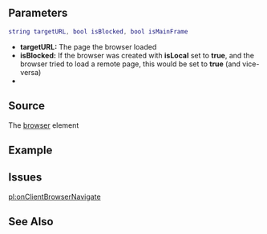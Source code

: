 
{{Client event}}
{{New feature/item|3.0150|1.5||
The event is executed when the browser loads a new page.
}}

==Parameters== 
<syntaxhighlight lang="lua">
string targetURL, bool isBlocked, bool isMainFrame
</syntaxhighlight>
*'''targetURL:''' The page the browser loaded
*'''isBlocked:''' If the browser was created with '''isLocal''' set to '''true''', and the browser tried to load a remote page, this would be set to '''true''' (and vice-versa)
* {{New feature/item|3.0160|1.6|7888|'''isMainFrame:''' Whether the entire page (main frame) was loaded or an ''<iframe>'' inside the page was loaded}}

==Source==
The [[/Element/Browser.md|browser]] element

==Example== 
{{Example}}

== Issues ==
{{Issues|
{{Issue|9173|onClientBrowserNavigate is triggered for <iframe> elements}}
}}

[[/pl:onClientBrowserNavigate.md|pl:onClientBrowserNavigate]]

==See Also==
{{CEF_events}}